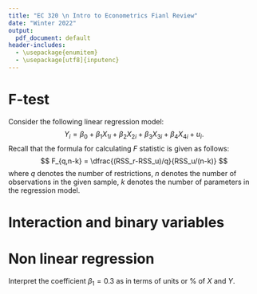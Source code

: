 ```yaml
---
title: "EC 320 \n Intro to Econometrics Fianl Review"
date: "Winter 2022"
output: 
  pdf_document: default
header-includes: 
  - \usepackage{enumitem}
  - \usepackage[utf8]{inputenc}
---
```






# F-test
Consider the following linear regression model:
$$
Y_i = \beta_0+\beta_1X_{1i} + \beta_2 X_{2i} + \beta_3 X_{3i} + \beta_4 X_{4i} + u_i.
$$
Recall that the formula for calculating $F$ statistic is given as follows:
$$
F_{q,n-k} = \dfrac{(RSS_r-RSS_u)/q}{RSS_u/(n-k)}
$$
\noindent where $q$ denotes the number of restrictions, $n$ denotes the number of observations in the given sample, $k$ denotes the number of parameters in the regression model. 


\begin{enumerate}
  \item What restricted model would allow you to test the null hypothesis that $\beta_2 = \beta_3 = \beta_4=0$? What is unrestricted model?
  

  \item What is the number of restrictions? 
  

  \item Suppose that RSS = 1000 for the unrestricted model and RSS = 1030 for the restricted model. The number of observation is 300. Find the $F$ statistic for this test. 
  

```r
RSS_u=1000
RSS_r=1030
df_num=3
n=300
k=5
df_denom=n-k
F_stat=((RSS_r-RSS_u)/df_num)/((RSS_u)/df_denom)
F_stat
qf(0.95,df_num,df_denom)
```

  
  \item Find the critical value from the $F$ distribution for this test. Can we reject the null hypothesis that $\beta_2 = \beta_3 = \beta_4=0$ at 5$\%$ significance level?
  $$
  \begin{aligned}
    F_{0.95}(2,296)&=`r round(qf(0.95,2,296),5)`\\
    F_{0.975}(3,296)&=`r round(qf(0.975,3,296),5)`\\
    F_{0.95}(3,295)&=`r round(qf(0.95,3,295),5)`\\
    F_{0.975}(3,295)&=`r round(qf(0.975,3,295),5)`\\
  \end{aligned}
  $$

  \item What restricted model would allow you to test the null hypothesis that $\beta_2=\beta_3=\beta_4$? What is the number of restrictions? Sketch out how you would conduct the hypothesis test. 
  

\end{enumerate}



# Interaction and binary variables


\begin{enumerate}
  \item Consider the following linear regression model:
$$
Y_i = \beta_0+\beta_1D_{1i} + \beta_2 D_{2i} +  u_i,
$$
\noindent where $D_{1i}$ is a binary variable that denotes 1 for students studying at night (night owls) while 0 for students studying early in the morning (early birds), $Y_i$ denotes grades for EC320, $D_{2i}$ is a binary variable that denotes 0 for students living on campus while 1 for students living off-campus. In this setting who is the reference group? What is the expected grade of the reference group?
  

 \item What is the expected grade for students living on campus studying late at night?
 

 \item What is the expected grade for students living off campus studying late at night?
 

  \item Consider the following linear regression model:
$$
Y_i = \beta_0+\beta_1X_{i} + \beta_2 D_{i} + \beta_3 D_{i}X_i + u_i.
$$
Find the marginal effect of $X$ on $Y$ for group $D_i=0$. Find the marginal effect of $X$ on $Y$ for group $D_i=1$. 


\end{enumerate}

\newpage
# Non linear regression

Interpret the coefficient $\beta_1=0.3$ as in terms of units or $\%$ of $X$ and $Y$.  

\begin{enumerate}
  \item $Y_i = \beta_0 + \beta_1 X_i+u_i$


  \item $Y_i = \beta_0 + \beta_1 \text{log}(X_i)+u_i$


  \item $\text{log}(Y_i) =\beta_0 + \beta_1 (X_i)+u_i$


  \item $\text{log}(Y_i) =\beta_0 + \beta_1 \text{log}(X_i)+u_i$

\end{enumerate}
